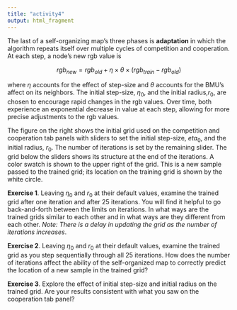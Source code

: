 ```yaml
---
title: "activity4"
output: html_fragment
---
```

The last of a self-organizing map's three phases is **adaptation** in which the algorithm repeats itself over multiple cycles of competition and cooperation. At each step, a node's new rgb value is

$${rgb}_{new} = {rgb}_{old} + \eta \times \theta \times ({rgb}_{train} - {rgb}_{old})$$

where $\eta$ accounts for the effect of step-size and $\theta$ accounts for the BMU's affect on its neighbors. The initial step-size, $\eta_{0}$, and the initial radius,${r}_{0}$, are chosen to encourage rapid changes in the rgb values. Over time, both experience an exponential decrease in value at each step, allowing for more precise adjustments to the rgb values. 

The figure on the right shows the initial grid used on the competition and cooperation tab panels with sliders to set the initial step-size, $eta_{0}$, and the initial radius, $r_{0}$. The number of iterations is set by the remaining slider. The grid below the sliders shows its structure at the end of the iterations. A color swatch is shown to the upper right of the grid. This is a new sample passed to the trained grid; its location on the training grid is shown by the white circle.

**Exercise 1**. Leaving $\eta_{0}$ and ${r}_{0}$ at their default values, examine the trained grid after one iteration and after 25 iterations. You will find it helpful to go back-and-forth between the limits on iterations. In what ways are the trained grids similar to each other and in what ways are they different from each other.  *Note: There is a delay in updating the grid as the number of iterations increases*.

**Exercise 2**. Leaving $\eta_{0}$ and ${r}_{0}$ at their default values, examine the trained grid as you step sequentially through all 25 iterations. How does the number of iterations affect the ability of the self-organized map to correctly predict the location of a new sample in the trained grid?

**Exercise 3**. Explore the effect of initial step-size and initial radius on the trained grid. Are your results consistent with what you saw on the cooperation tab panel?
